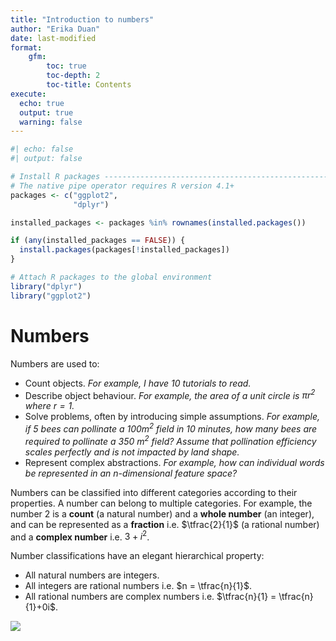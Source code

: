 ```yaml
---
title: "Introduction to numbers" 
author: "Erika Duan"
date: last-modified
format: 
    gfm:
        toc: true
        toc-depth: 2   
        toc-title: Contents  
execute:   
  echo: true     
  output: true   
  warning: false  
---
```


```r
#| echo: false
#| output: false

# Install R packages -----------------------------------------------------------
# The native pipe operator requires R version 4.1+ 
packages <- c("ggplot2",
              "dplyr")

installed_packages <- packages %in% rownames(installed.packages())

if (any(installed_packages == FALSE)) {
  install.packages(packages[!installed_packages])
}

# Attach R packages to the global environment
library("dplyr")
library("ggplot2")
```


# Numbers    

Numbers are used to:    

* Count objects. *For example, I have 10 tutorials to read.*          
* Describe object behaviour. *For example, the area of a unit circle is $\pi r^2$ where $r = 1$.*          
* Solve problems, often by introducing simple assumptions. *For example, if 5 bees can pollinate a $100 m^2$ field in 10 minutes, how many bees are required to pollinate a 350 $m^2$ field? Assume that pollination efficiency scales perfectly and is not impacted by land shape.*        
* Represent complex abstractions. *For example, how can individual words be represented in an n-dimensional feature space?*          

Numbers can be classified into different categories according to their properties. A number can belong to multiple categories. For example, the number 2 is a **count** (a natural number) and a **whole number** (an integer), and can be represented as a **fraction** i.e. $\tfrac{2}{1}$ (a rational number) and a **complex number** i.e. $3+i^2$.      

Number classifications have an elegant hierarchical property:   

* All natural numbers are integers.   
* All integers are rational numbers i.e. $n = \tfrac{n}{1}$.   
* All rational numbers are complex numbers i.e. $\tfrac{n}{1} = \tfrac{n}{1}+0i$.   

![](../figures/numbers-categories.svg)

